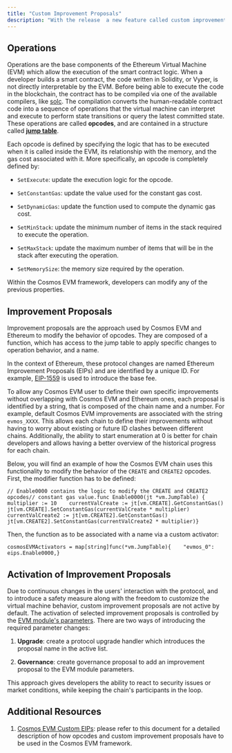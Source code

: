 ```yaml
---
title: "Custom Improvement Proposals"
description: "With the release  a new feature called custom improvement proposals has been introduced in the Cosmos EVM framework. Custom improvement proposals allow protocol developers to modify the behavior of the EVM opcodes to tailor their functionalities to the specific needs."
---
```


## Operations[​](#operations "Direct link to Operations")

Operations are the base components of the Ethereum Virtual Machine (EVM) which allow the execution of the smart contract logic. When a developer builds a smart contract, the code written in Solidity, or Vyper, is not directly interpretable by the EVM. Before being able to execute the code in the blockchain, the contract has to be compiled via one of the available compilers, like [solc](https://docs.soliditylang.org/en/latest/using-the-compiler.html). The compilation converts the human-readable contract code into a sequence of operations that the virtual machine can interpret and execute to perform state transitions or query the latest committed state. These operations are called **opcodes**, and are contained in a structure called [**jump table**](https://github.com/cosmos/evm/blob/main/x/vm/core/vm/jump_table.go#L120-L1094).

Each opcode is defined by specifying the logic that has to be executed when it is called inside the EVM, its relationship with the memory, and the gas cost associated with it. More specifically, an opcode is completely defined by:

* `SetExecute`: update the execution logic for the opcode.

* `SetConstantGas`: update the value used for the constant gas cost.

* `SetDynamicGas`: update the function used to compute the dynamic gas cost.

* `SetMinStack`: update the minimum number of items in the stack required to execute the operation.

* `SetMaxStack`: update the maximum number of items that will be in the stack after executing the operation.

* `SetMemorySize`: the memory size required by the operation.

Within the Cosmos EVM framework, developers can modify any of the previous properties.

## Improvement Proposals[​](#improvement-proposals "Direct link to Improvement Proposals")

Improvement proposals are the approach used by Cosmos EVM and Ethereum to modify the behavior of opcodes. They are composed of a function, which has access to the jump table to apply specific changes to operation behavior, and a name.

In the context of Ethereum, these protocol changes are named Ethereum Improvement Proposals (EIPs) and are identified by a unique ID. For example, [EIP-1559](https://eips.ethereum.org/EIPS/eip-1559) is used to introduce the base fee.

To allow any Cosmos EVM user to define their own specific improvements without overlapping with Cosmos EVM and Ethereum ones, each proposal is identified by a string, that is composed of the chain name and a number. For example, default Cosmos EVM improvements are associated with the string `evmos_XXXX`. This allows each chain to define their improvements without having to worry about existing or future ID clashes between different chains. Additionally, the ability to start enumeration at 0 is better for chain developers and allows having a better overview of the historical progress for each chain.

Below, you will find an example of how the Cosmos EVM chain uses this functionality to modify the behavior of the `CREATE` and `CREATE2` opcodes. First, the modifier function has to be defined:

```
// Enable0000 contains the logic to modify the CREATE and CREATE2 opcodes// constant gas value.func Enable0000(jt *vm.JumpTable) {    multiplier := 10    currentValCreate := jt[vm.CREATE].GetConstantGas()    jt[vm.CREATE].SetConstantGas(currentValCreate * multiplier)    currentValCreate2 := jt[vm.CREATE2].GetConstantGas()    jt[vm.CREATE2].SetConstantGas(currentValCreate2 * multiplier)}
```

Then, the function as to be associated with a name via a custom activator:

```
cosmosEVMActivators = map[string]func(*vm.JumpTable){    "evmos_0": eips.Enable0000,}
```

## Activation of Improvement Proposals[​](#activation-of-improvement-proposals "Direct link to Activation of Improvement Proposals")

Due to continuous changes in the users' interaction with the protocol, and to introduce a safety measure along with the freedom to customize the virtual machine behavior, custom improvement proposals are not active by default. The activation of selected improvement proposals is controlled by the [EVM module's parameters](https://github.com/cosmos/evm/blob/main/proto/ethermint/evm/v1/evm.proto#L17-L18). There are two ways of introducing the required parameter changes:

1. **Upgrade**: create a protocol upgrade handler which introduces the proposal name in the active list.

2. **Governance**: create governance proposal to add an improvement proposal to the EVM module parameters.

This approach gives developers the ability to react to security issues or market conditions, while keeping the chain's participants in the loop.

## Additional Resources[​](#additional-resources "Direct link to Additional Resources")

1. [Cosmos EVM Custom EIPs](https://github.com/cosmos/evm/blob/main/app/eips/README.md): please refer to this document for a detailed description of how opcodes and custom improvement proposals have to be used in the Cosmos EVM framework.

